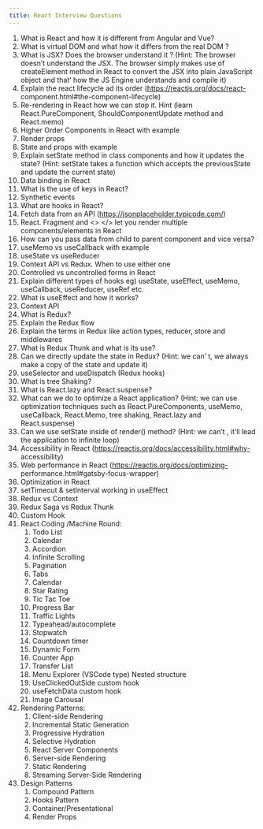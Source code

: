 ```yaml
---
title: React Interview Questions
---
```


1. What is React and how it is different from Angular and Vue?
2. What is virtual DOM and what how it differs from the real DOM ?
3. What is JSX? Does the browser understand it ? (Hint: The browser doesn’t
   understand the JSX. The browser simply makes use of createElement method
   in React to convert the JSX into plain JavaScript object and that’ how the JS
   Engine understands and compile it)
4. Explain the react lifecycle ad its order (https://reactjs.org/docs/react-
   component.html#the-component-lifecycle)
5. Re-rendering in React how we can stop it. Hint (learn React.PureComponent,
   ShouldComponentUpdate method and React.memo)
6. Higher Order Components in React with example
7. Render props
8. State and props with example
9. Explain setState method in class components and how it updates the state?
   (Hint: setState takes a function which accepts the previousState and update
   the current state)
10. Data binding in React
11. What is the use of keys in React?
12. Synthetic events
13. What are hooks in React?
14. Fetch data from an API (https://jsonplaceholder.typicode.com/)
15. React. Fragment and &lt;&gt; &lt;/&gt; let you render multiple components/elements in
    React
16. How can you pass data from child to parent component and vice versa?
17. useMemo vs useCallback with example
18. useState vs useReducer
19. Context API vs Redux. When to use either one
20. Controlled vs uncontrolled forms in React
21. Explain different types of hooks eg) useState, useEffect, useMemo,
    useCallback, useReducer, useRef etc.
22. What is useEffect and how it works?
23. Context API
24. What is Redux?
25. Explain the Redux flow
26. Explain the terms in Redux like action types, reducer, store and middlewares
27. What is Redux Thunk and what is its use?
28. Can we directly update the state in Redux? (Hint: we can’ t, we always make
    a copy of the state and update it)
29. useSelector and useDispatch (Redux hooks)
30. What is tree Shaking?
31. What is React.lazy and React.suspense?
32. What can we do to optimize a React application? (Hint: we can use
    optimization techniques such as React.PureComponents, useMemo,
    useCallback, React.Memo, tree shaking, React.lazy and React.suspense)
33. Can we use setState inside of render() method? (Hint: we can’t , it’ll lead the
    application to infinite loop)
34. Accessibility in React (https://reactjs.org/docs/accessibility.html#why-
    accessibility)
35. Web performance in React (https://reactjs.org/docs/optimizing-
    performance.html#gatsby-focus-wrapper)
36. Optimization in React
37. setTimeout &amp; setInterval working in useEffect
38. Redux vs Context
39. Redux Saga vs Redux Thunk
40. Custom Hook
41. React Coding /Machine Round:
    1. Todo List
    2. Calendar
    3. Accordion
    4. Infinite Scrolling
    5. Pagination
    6. Tabs
    7. Calendar
    8. Star Rating
    9. Tic Tac Toe
    10. Progress Bar
    11. Traffic Lights
    12. Typeahead/autocomplete
    13. Stopwatch
    14. Countdown timer
    15. Dynamic Form
    16. Counter App
    17. Transfer List
    18. Menu Explorer (VSCode type) Nested structure
    19. UseClickedOutSide custom hook
    20. useFetchData custom hook
    21. Image Carousal
42. Rendering Patterns:
    1. Client-side Rendering
    2. Incremental Static Generation
    3. Progressive Hydration
    4. Selective Hydration
    5. React Server Components
    6. Server-side Rendering
    7. Static Rendering
    8. Streaming Server-Side Rendering
43. Design Patterns
    1. Compound Pattern
    2. Hooks Pattern
    3. Container/Presentational
    4. Render Props
